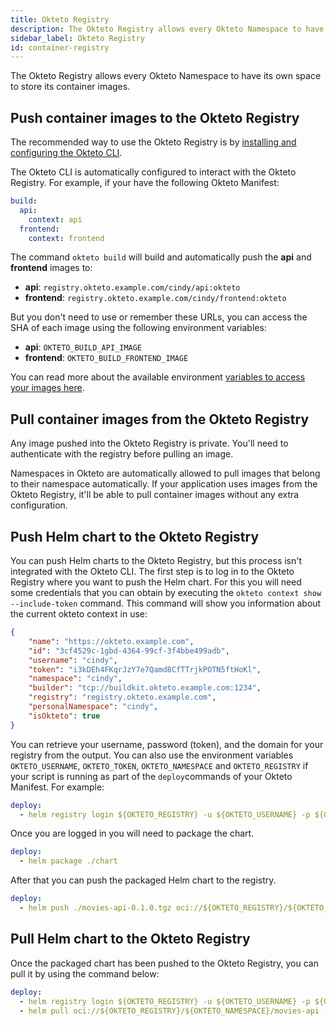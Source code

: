 ```yaml
---
title: Okteto Registry
description: The Okteto Registry allows every Okteto Namespace to have its own space to store its container images
sidebar_label: Okteto Registry
id: container-registry
---
```


The Okteto Registry allows every Okteto Namespace to have its own space to store its container images.

## Push container images to the Okteto Registry

The recommended way to use the Okteto Registry is by [installing and configuring the Okteto CLI](get-started/install-okteto-cli.mdx).

The Okteto CLI is automatically configured to interact with the Okteto Registry. For example, if your have the following Okteto Manifest:

```yaml title="okteto.yml"
build:
  api:
    context: api
  frontend:
    context: frontend
```

The command `okteto build` will build and automatically push the **api** and **frontend** images to:

- **api**: `registry.okteto.example.com/cindy/api:okteto`
- **frontend**: `registry.okteto.example.com/cindy/frontend:okteto`

But you don't need to use or remember these URLs, you can access the SHA of each image using the following environment variables:

- **api**: `OKTETO_BUILD_API_IMAGE`
- **frontend**: `OKTETO_BUILD_FRONTEND_IMAGE`

You can read more about the available environment [variables to access your images here](core/okteto-variables.mdx#built-in-environment-variables-for-images-in-okteto-registry).

## Pull container images from the Okteto Registry

Any image pushed into the Okteto Registry is private. You'll need to authenticate with the registry before pulling an image.

Namespaces in Okteto are automatically allowed to pull images that belong to their namespace automatically. If your application uses images from the Okteto Registry, it'll be able to pull container images without any extra configuration.

## Push Helm chart to the Okteto Registry

You can push Helm charts to the Okteto Registry, but this process isn't integrated with the Okteto CLI.
The first step is to log in to the Okteto Registry where you want to push the Helm chart.
For this you will need some credentials that you can obtain by executing the `okteto context show --include-token` command.
This command will show you information about the current okteto context in use:

```json
{
    "name": "https://okteto.example.com",
    "id": "3cf4529c-1gbd-4364-99cf-3f4bbe499adb",
    "username": "cindy",
    "token": "i3kDEh4FKqrJzY7e7Qamd8CfTTrjkPOTN5ftHoKl",
    "namespace": "cindy",
    "builder": "tcp://buildkit.okteto.example.com:1234",
    "registry": "registry.okteto.example.com",
    "personalNamespace": "cindy",
    "isOkteto": true
}
```

You can retrieve your username, password (token), and the domain for your registry from the output.
You can also use the environment variables `OKTETO_USERNAME`, `OKTETO_TOKEN`, `OKTETO_NAMESPACE` and `OKTETO_REGISTRY` if your script is running as part of the `deploy`commands of your Okteto Manifest.
For example:

```yaml title="okteto.yml"
deploy:
  - helm registry login ${OKTETO_REGISTRY} -u ${OKTETO_USERNAME} -p ${OKTETO_TOKEN}
```

Once you are logged in you will need to package the chart.

```yaml title="okteto.yml"
deploy:
  - helm package ./chart
```

After that you can push the packaged Helm chart to the registry.

```yaml title="okteto.yml"
deploy:
  - helm push ./movies-api-0.1.0.tgz oci://${OKTETO_REGISTRY}/${OKTETO_NAMESPACE}
```

## Pull Helm chart to the Okteto Registry

Once the packaged chart has been pushed to the Okteto Registry, you can pull it by using the command below:

```yaml title="okteto.yml"
deploy:
  - helm registry login ${OKTETO_REGISTRY} -u ${OKTETO_USERNAME} -p ${OKTETO_TOKEN}
  - helm pull oci://${OKTETO_REGISTRY}/${OKTETO_NAMESPACE}/movies-api --version 0.1.0
```
